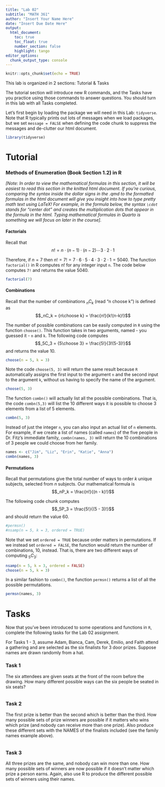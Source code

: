 ```yaml
---
title: "Lab 02"
subtitle: "MATH 361"
author: "Insert Your Name Here"
date: "Insert Due Date Here"
output: 
  html_document:
    toc: true
    toc_float: true
    number_section: false
    highlight: tango
editor_options: 
  chunk_output_type: console
---
```


```r
knitr::opts_chunk$set(echo = TRUE)
```

This lab is organized in 2 sections: Tutorial & Tasks

The tutorial section will introduce new R commands, and the Tasks have you practice using those commands to answer questions. You should turn in this lab with all Tasks completed. 

Let's first begin by loading the package we will need in this Lab: `tidyverse`. Note that R typically prints out lots of messages when we load packages, but we set `message = FALSE` when defining the code chunk to suppress the messages and de-clutter our html document.

```r
library(tidyverse)
```

# Tutorial

### Methods of Enumeration (Book Section 1.2) in R 

*[Note: In order to view the mathematical formulas in this section, it will be easiest to read this section in the knitted html document. If you're curious, comparing the syntax inside the dollar signs in the .qmd to the formatted formulas in the html document will give you insight into how to type pretty math text using LaTeX! For example, in the formula below, the syntax `\cdot` stands for "center dot" and creates the multiplication dots that appear in the formula in the html. Typing mathematical formulas in Quarto is something we will focus on later in the course].* 

#### Factorials

Recall that $$n! = n \cdot (n-1) \cdot (n-2) \cdots 3 \cdot 2\cdot 1$$

Therefore, if $n = 7$ then $n! = 7! = 7 \cdot 6 \cdot 5 \cdot 4 \cdot 3 \cdot 2 \cdot 1 = 5040$. The function `factorial()` in R computes $n!$ for any integer input `n`. The code below computes `7!` and returns the value 5040.

```r
factorial(7)
```

#### Combinations

Recall that the number of combinations $_nC_k$ (read "n choose k") is defined as $$_nC_k = {n\choose k} = \frac{n!}{k!(n-k)!}$$

The number of possible combinations can be easily computed in `R` using the function `choose()`. This function takes in two arguments, named - you guessed it - `n` and `k`. The following code computes $$_5C_3 = {5\choose 3} = \frac{5!}{3!(5-3)!}$$ and returns the value 10.

```r
choose(n = 5, k = 3)
```

Note the code `choose(5, 3)` will return the same result because `R` automatically assigns the first input to the argument `n` and the second input to the argument `k`, without us having to specify the name of the argument.

```r
choose(5, 3)
```

The function `combn()` will actually list all the possible combinations. That is, the code `combn(5,3)` will list the 10 different ways it is possible to choose 3 elements from a list of 5 elements. 

```r
combn(5, 3)
```

Instead of just the integer `n`, you can also input an actual list of `n` elements. For example, if we create a list of names (called `names`) of the five people in Dr. Fitz's immediate family, `combn(names, 3)` will return the 10 combinations of 3 people we could choose from her family. 

```r
names <- c("Jim", "Liz", "Erin", "Katie", "Anna")
combn(names, 3)
```

#### Permutations

Recall that permutations give the total number of ways to order $k$ unique subjects, selected from $n$ subjects. Our mathematical formula is $$_nP_k = \frac{n!}{(n - k)!}$$

The following code chunk computes $$_5P_3 = \frac{5!}{(5 - 3)!}$$ and should return the value 60.

```r
#permsn()
#nsamp(n = 5, k = 3, ordered = TRUE)
```

Note that we set `ordered = TRUE` because order matters in permutations. If we instead set `ordered = FALSE`, the function would return the number of combinations, 10, instead. That is, there are two different ways of computing $_5C_3:$

```r
nsamp(n = 5, k = 3, ordered = FALSE)
choose(n = 5, k = 3)
```

In a similar fashion to `combn()`, the function `permsn()` returns a list of all the possible permutations. 

```r
permsn(names, 3)
```

# Tasks

Now that you've been introduced to some operations and functions in `R`, complete the following tasks for the Lab 02 assignment.

For Tasks 1 - 3, assume Adam, Bianca, Cam, Derek, Emilio, and Faith attend a gathering and are selected as the six finalists for 3 door prizes. Suppose names are drawn randomly from a hat. 

### Task 1

The six attendees are given seats at the front of the room before the drawing. How many different possible ways can the six people be seated in six seats? 

```r


```

### Task 2

The first prize is better than the second which is better than the third. How many possible sets of prize winners are possible if it matters who wins which prize (and nobody can receive more than one prize). Also produce these different sets with the NAMES of the finalists included (see the family names example above). 

```r

```

### Task 3

All three prizes are the same, and nobody can win more than one. How many possible sets of winners are now possible if it doesn't matter which prize a person earns. Again, also use R to produce the different possible sets of winners using their names. 

```r

```

